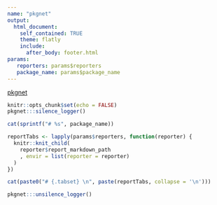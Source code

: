 ```yaml
---
name: "pkgnet"
output:
  html_document:
    self_contained: TRUE
    theme: flatly
    include:
      after_body: footer.html
params:
   reporters: params$reporters
   package_name: params$package_name
---
```


<!-- This is HTML code for the header at the top of the page -->
<nav class="navbar navbar-expand-lg navbar-dark bg-primary">
  <a class="navbar-brand" href="http://uptakeopensource.github.io/pkgnet">pkgnet</a>
</nav>

```r
knitr::opts_chunk$set(echo = FALSE)
pkgnet:::silence_logger()
```

```r
cat(sprintf("# %s", package_name))
```

```r
reportTabs <- lapply(params$reporters, function(reporter) {
  knitr::knit_child(
    reporter$report_markdown_path
    , envir = list(reporter = reporter)
  )
})
```

```r
cat(paste0("# {.tabset} \n", paste(reportTabs, collapse = '\n')))
```

```r
pkgnet:::unsilence_logger()
```
